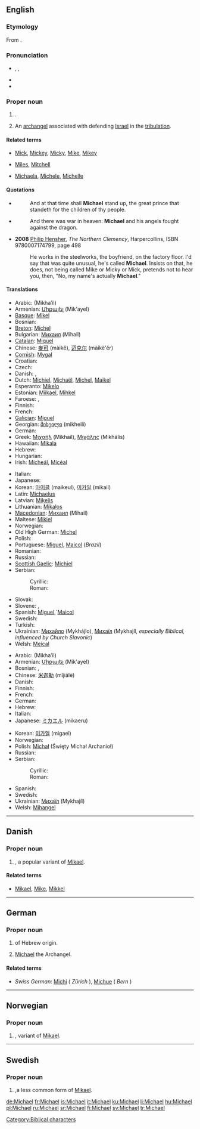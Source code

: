 {{also|Michaël}}
==English==

{{rank|America|servant|doctor|995|Michael|fee|excellent|Peter}}

===Etymology===
From {{etyl|he}} {{term|sc=Hebr|מיכאל|tr=mikhael||who is like God?|lang=he}}.

===Pronunciation===
* {{enPR|mī'kəl}}, {{IPA|/ˈmaɪkəl/}}, {{SAMPA|/"maIk@l/}}
* {{audio|en-us-Michael.ogg|Audio (US)}}
* {{rhymes|aɪkəl}}

===Proper noun===
{{en-proper noun}}

# {{given name|male|from=Hebrew|}}.
# {{context|Judaism|Christianity}} An [[archangel]] associated with defending [[Israel]] in the [[tribulation]].

====Related terms====
* {{i-c|pet forms}} [[Mick]], [[Mickey]], [[Micky]], [[Mike]], [[Mikey]]
* {{i-c|variants}} [[Miles]], [[Mitchell]]
* {{i-c|feminine forms}} [[Michaela]], [[Michele]], [[Michelle]]

====Quotations====
* {{RQ:Authorized Version|Daniel|12|1}}
*: And at that time shall '''Michael''' stand up, the great prince that standeth for the children of thy people.
* {{RQ:Authorized Version|Revelation|12|7}}
*: And there was war in heaven: '''Michael''' and his angels fought against the dragon.
* '''2008''' [[w:Philip Hensher|Philip Hensher]], ''The Northern Clemency'', Harpercollins, ISBN 9780007174799, page 498
*: He works in the steelworks, the boyfriend, on the factory floor. I'd say that was quite unusual, he's called '''Michael'''. Insists on that, he does, not being called Mike or Micky or Mick, pretends not to hear you, then, "No, my name's actually '''Michael'''." 

====Translations====
{{trans-top|male given name}}
* Arabic: {{Arab|[[ميخائيل]]}} (Mikha’il)
* Armenian: [[Միքայել]] (Mik'ayel)
* [[Basque]]: [[Mikel]]
* Bosnian: {{t-|bs|Mihajlo|m}}
* [[Breton]]: [[Michel]]
* Bulgarian: [[Михаил]] (Mihail)
* [[Catalan]]: [[Miquel]]
* Chinese: [[麥可]] (màikě), [[迈克尔]] (màikè'ěr)
* [[Cornish]]: [[Mygal]]
* Croatian: {{t|hr|Mihovil|m}}
* Czech: {{t-|cs|Michal}}
* Danish: {{t-|da|Michael}}, {{t-|da|Mikael}}
* Dutch: [[Michiel]], [[Michaël]], [[Michel]], [[Maikel]]
* Esperanto: [[Mikelo]]
* Estonian: [[Miikael]], [[Mihkel]]
* Faroese: {{t-|fo|Mikkjal|xs=Faroese}}, {{t-|fo|Mikal|xs=Faroese}}
* Finnish: {{t+|fi|Mikko}}
* French: {{t+|fr|Michel}}
* [[Galician]]: [[Miguel#Galician|Miguel]]
* Georgian: [[მიხეილი]] (mikheili)
* German: {{t+|de|Michael}}
* Greek: [[Μιχαήλ]] (Mikhaíl), [[Μιχάλης]] (Mikhális)
* Hawaiian: [[Mikala]]
* Hebrew: {{t-|he|מיכאל|tr=mikha'el|sc=Hebr}}
* Hungarian: {{t+|hu|Mihály}}
* Irish: [[Mícheál]], [[Mícéal]]<!-- these belong in the main Irish article: diminutive:[[Maidhc]]-->
{{trans-mid}}
* Italian: {{t+|it|Michele}}
* Japanese: {{t-|ja|マイケル|tr=maikeru|sc=Jpan}}
* Korean: [[마이클]] (maikeul), [[미카일]] (mikail)
* Latin: [[Michaelus]]
* Latvian: [[Miķelis]]
* Lithuanian: [[Mikalos]]
* [[Macedonian]]: [[Михаил]] (Mihail)
* Maltese: [[Mikiel]]
* Norwegian: {{t+|no|Mikael}}
* Old High German: [[Michel]]
* Polish: {{t+|pl|Michał}}
* Portuguese: [[Miguel]], [[Maicol]] (''Brazil'')
* Romanian: {{t-|ro|Mihai}}
* Russian: {{t+|ru|Михаил|tr=Mixaíl|sc=Cyrl}}<!--put the following in the main Russian article: diminutive: [[Миша]] (Mísha)-->
* [[Scottish Gaelic]]: [[Michiel]]
* Serbian:
*: Cyrillic: {{t-|sr|Михајло|m|sc=Cyrl}}
*: Roman: {{t-|sr|Mihajlo|m}}
* Slovak: {{t-|sk|Michal}}
* Slovene: {{t+|sl|Mihael}}, {{t+|sl|Miha}}
* Spanish: [[Miguel]],`[[Maicol]]
* Swedish: {{t+|sv|Mikael}}
* Turkish: {{t+|tr|Mikail}}
* Ukrainian: [[Михайло]] (Mykhájlo), [[Mихаїл]] (Mykhajíl, ''especially Biblical, influenced by Church Slavonic'')<!--put the following in the main Ukrainian article: diminutive: [[Михась]] (Мykhás’), [[Михайлик]] (Mykhájlyk), [[Михасик]] (Mykhásyk), Михасько (Mykhás’ko), Місько (Mís’ko), Місьо (Mís’o)-->
* Welsh: [[Meical]]
{{trans-bottom}}

{{trans-top|archangel}}
* Arabic: {{Arab|[[ميخائيل]]}} (Mikha’il)
* Armenian: [[Միքայել]] (Mik'ayel)
* Bosnian: {{t-|bs|Mihajlo|m}}, {{t-|bs|Mikail|m}}
* Chinese: [[米迦勒]] (mǐjiālè)
* Danish: {{t-|da|Mikael}}
* Finnish: {{t+|fi|Mikael}}
* French: {{t+|fr|Michel}}
* German: {{t+|de|Michael}}
* Hebrew: {{t-|he|מיכאל|sc=Hebr}}
* Italian: {{t+|it|Michele}}
* Japanese: [[ミカエル]] (mikaeru)
{{trans-mid}}
* Korean: [[미가엘]] (migael)
* Norwegian: {{t+|no|Mikael}}
* Polish: [[Michał]] (Święty Michał Archanioł)
* Russian: {{t+|ru|Михаил|tr=Mixaíl|sc=Cyrl}}
* Serbian:
*: Cyrillic: {{t-|sr|Михајло|m|sc=Cyrl}}
*: Roman: {{t-|sr|Mihajlo|m}}
* Spanish: {{t-|es|Miguel}}
* Swedish: {{t+|sv|Mikael}}
* Ukrainian: [[Mихаїл]] (Mykhajíl)
* Welsh: [[Mihangel]]
{{trans-bottom}}

[[Category:Biblical characters]]

----

==Danish==

===Proper noun===
{{infl|da|proper noun}}

# {{given name|male|lang=da}}, a popular variant of [[Mikael]].

====Related terms====
* [[Mikael]], [[Mike]], [[Mikkel]]

----

==German==

===Proper noun===
{{infl|de|proper noun}}

# {{given name|male|lang=de}} of Hebrew origin.
# {{biblical character|lang=de}} [[#English|Michael]] the Archangel.

====Related terms====
* ''Swiss German:'' [[Michi]] ( ''Zürich'' ), [[Michue]] ( ''Bern'' )

----

==Norwegian==

===Proper noun===
{{infl|no|proper noun}}

# {{given name|male|lang=no}}, variant of [[Mikael]].

----

==Swedish==

===Proper noun===
{{infl|sv|proper noun}}

# {{given name|male|lang=sv}},a less common  form of [[Mikael]].

[[de:Michael]]
[[fr:Michael]]
[[is:Michael]]
[[it:Michael]]
[[ku:Michael]]
[[li:Michael]]
[[hu:Michael]]
[[pl:Michael]]
[[ru:Michael]]
[[sr:Michael]]
[[fi:Michael]]
[[sv:Michael]]
[[tr:Michael]]